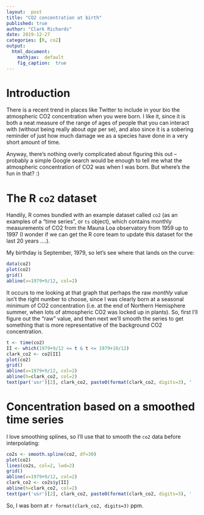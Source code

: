 ```yaml
---
layout:  post
title: "CO2 concentration at birth"
published: true
author: "Clark Richards"
date: 2019-12-27
categories: [R, co2]
output:
  html_document:
    mathjax:  default
    fig_caption:  true
---
```


# Introduction 

There is a recent trend in places like Twitter to include in your bio the atmospheric CO2 concentration when you were born. I like it, since it is both a neat measure of the range of ages of people that you can interact with (without being really about *age* per se), and also since it is a sobering reminder of just how much damage we as a species have done in a very short amount of time.

Anyway, there's nothing overly complicated about figuring this out -- probably a simple Google search would be enough to tell me what the atmospheric concentration of CO2 was when I was born. But where's the fun in that? :)

# The R `co2` dataset

Handily, R comes bundled with an example dataset called `co2` (as an examples of a "time series", or `ts` object), which contains monthly measurements of CO2 from the Mauna Loa observatory from 1959 up to 1997 (I wonder if we can get the R core team to update this dataset for the last 20 years ....).

My birthday is September, 1979, so let's see where that lands on the curve:
```r
data(co2)
plot(co2)
grid()
abline(v=1979+9/12, col=2)
```

It occurs to me looking at that graph that perhaps the raw *monthly* value isn't the right number to choose, since I was clearly born at a seasonal minimum of CO2 concentration (i.e. at the end of Northern Hemisphere summer, when lots of atmospheric CO2 was locked up in plants). So, first I'll figure out the "raw" value, and then next we'll smooth the series to get something that is more representative of the background CO2 concentration.

```r
t <- time(co2)
II <- which(1979+9/12 <= t & t <= 1979+10/12)
clark_co2 <- co2[II]
plot(co2)
grid()
abline(v=1979+9/12, col=2)
abline(h=clark_co2, col=2)
text(par('usr')[2], clark_co2, paste0(format(clark_co2, digits=3), '          '), pos=3, offset=0.25)
```

# Concentration based on a smoothed time series

I love smoothing splines, so I'll use that to smooth the `co2` data before interpolating:
```r
co2s <- smooth.spline(co2, df=30)
plot(co2)
lines(co2s, col=2, lwd=2)
grid()
abline(v=1979+9/12, col=2)
clark_co2 <- co2s$y[II]
abline(h=clark_co2, col=2)
text(par('usr')[2], clark_co2, paste0(format(clark_co2, digits=3), '          '), pos=3, offset=0.25)
```

So, I was born at `r format(clark_co2, digits=3)` ppm.
